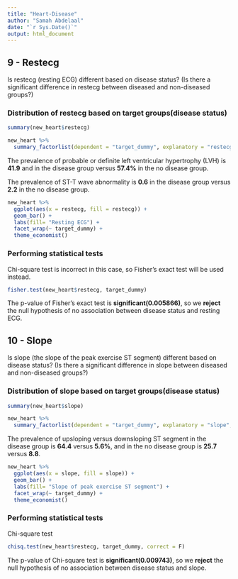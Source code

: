 ```yaml
---
title: "Heart-Disease"
author: "Samah Abdelaal"
date: "`r Sys.Date()`"
output: html_document
---
```


## 9 - Restecg
   
Is restecg (resting ECG) different based on disease status? (Is there a significant difference in restecg between diseased and non-diseased groups?)

### Distribution of restecg based on target groups(disease status)

```r
summary(new_heart$restecg)
```
  
```r
new_heart %>%
  summary_factorlist(dependent = "target_dummy", explanatory = "restecg", add_dependent_label = T, cont_cut = 1)
```
  
The prevalence of probable or definite left ventricular hypertrophy (LVH) is **41.9** and in the disease group versus **57.4%** in the no disease group.  
  
The prevalence of ST-T wave abnormality is **0.6** in the disease group versus **2.2** in the no disease group.  
  
```r
new_heart %>%
  ggplot(aes(x = restecg, fill = restecg)) +
  geom_bar() +
  labs(fill= "Resting ECG") +
  facet_wrap(~ target_dummy) +
  theme_economist()
```
   
### Performing statistical tests  
   
Chi-square test is incorrect in this case, so Fisher's exact test will be used instead.  

```r
fisher.test(new_heart$restecg, target_dummy)
```
   
The p-value of Fisher's exact test is **significant(0.005866)**, so we **reject** the null hypothesis of no association between disease status and resting ECG.  

## 10 - Slope
   
Is slope (the slope of the peak exercise ST segment) different based on disease status? (Is there a significant difference in slope between diseased and non-diseased groups?)

### Distribution of slope based on target groups(disease status)

```r
summary(new_heart$slope)
```
  
```r
new_heart %>%
  summary_factorlist(dependent = "target_dummy", explanatory = "slope", add_dependent_label = T, cont_cut = 1)
```
  
The prevalence of upsloping versus downsloping ST segment in the disease group is **64.4** versus **5.6%**, and in the no disease group is **25.7** versus **8.8**.  
  
```r
new_heart %>%
  ggplot(aes(x = slope, fill = slope)) +
  geom_bar() +
  labs(fill= "Slope of peak exercise ST segment") +
  facet_wrap(~ target_dummy) +
  theme_economist()
```
   
### Performing statistical tests  
   
Chi-square test   

```r
chisq.test(new_heart$restecg, target_dummy, correct = F)
```
   
The p-value of Chi-square test is **significant(0.009743)**, so we **reject** the null hypothesis of no association between disease status and slope.  
